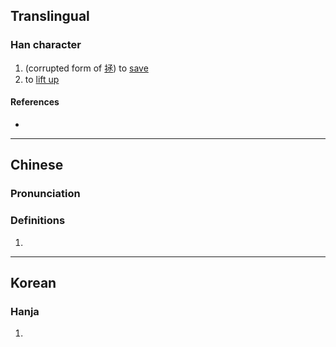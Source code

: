 {{character info/new}}
==Translingual==

===Han character===
{{Han char|rn=9|rad=人|as=04|sn=6|four=|canj=OHT|ids=⿰[[亻]][[升]]}}

# (corrupted form of [[拯]]) to [[save]]
# to [[lift up]]

====References====
* {{Han ref|kx=0096.110|hdz=10123.010|uh=343C|ud=13372}}

----

==Chinese==
{{zh-forms}}

===Pronunciation===
{{zh-pron
|m=chèng,zhěng
|c=cing2
|mc=
|oc=
|ma=
|cat=v
}}

===Definitions===
{{zh-hanzi}}

# {{zh-alt-form|抍}}

----

==Korean==

===Hanja===
{{ko-hanja|hangeul=승|rv=seung|mr=sŭng|y=sung}}

# {{rfdef|ko|sort=人04}}
